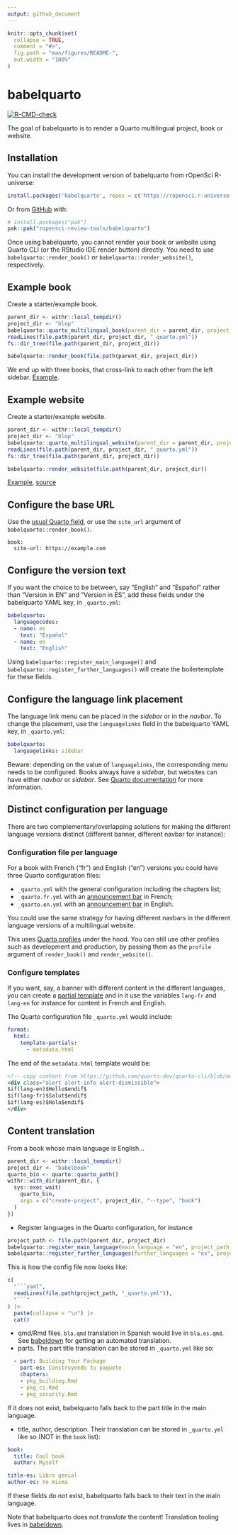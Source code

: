 ```yaml
---
output: github_document
---
```


<!-- README.md is generated from README.Rmd. Please edit that file -->

```r
knitr::opts_chunk$set(
  collapse = TRUE,
  comment = "#>",
  fig.path = "man/figures/README-",
  out.width = "100%"
)
```

# babelquarto

<!-- badges: start -->
[![R-CMD-check](https://github.com/ropensci-review-tools/quartobabel/actions/workflows/R-CMD-check.yaml/badge.svg)](https://github.com/ropensci-review-tools/quartobabel/actions/workflows/R-CMD-check.yaml)
<!-- badges: end -->

The goal of babelquarto is to render a Quarto multilingual project, book or website.

## Installation

You can install the development version of babelquarto from rOpenSci R-universe:

```r
install.packages('babelquarto', repos = c('https://ropensci.r-universe.dev', 'https://cloud.r-project.org'))
```

Or from [GitHub](https://github.com/) with:

``` r
# install.packages("pak")
pak::pak("ropensci-review-tools/babelquarto")
```

Once using babelquarto, you cannot render your book or website using Quarto CLI (or the RStudio IDE render button) directly.
You need to use `babelquarto::render_book()` or `babelquarto::render_website()`, respectively.

## Example book

Create a starter/example book.

```r
parent_dir <- withr::local_tempdir()
project_dir <- "blop"
babelquarto::quarto_multilingual_book(parent_dir = parent_dir, project_dir = project_dir)
readLines(file.path(parent_dir, project_dir, "_quarto.yml"))
fs::dir_tree(file.path(parent_dir, project_dir))
```

```r
babelquarto::render_book(file.path(parent_dir, project_dir))
```

We end up with three books, that cross-link to each other from the left sidebar.
[Example](https://devdevguide.netlify.app).


## Example website


Create a starter/example website.

```r
parent_dir <- withr::local_tempdir()
project_dir <- "blop"
babelquarto::quarto_multilingual_website(parent_dir = parent_dir, project_dir = project_dir)
readLines(file.path(parent_dir, project_dir, "_quarto.yml"))
fs::dir_tree(file.path(parent_dir, project_dir))
```

```r
babelquarto::render_website(file.path(parent_dir, project_dir))
```

[Example](https://maelle.github.io/babelsite), [source](https://github.com/maelle/babelsite)


## Configure the base URL

Use the [usual Quarto field](https://quarto.org/docs/websites/website-tools.html), or use the `site_url` argument of `babelquarto::render_book()`.

```
book:
  site-url: https://example.com
```

## Configure the version text

If you want the choice to be between, say "English" and "Español" rather than "Version in EN" and "Version in ES", add these fields under the babelquarto YAML key, in `_quarto.yml`:

```yaml
babelquarto:
  languagecodes:
  - name: es
    text: "Español"
  - name: en
    text: "English"
```

Using `babelquarto::register_main_language()` and `babelquarto::register_further_languages()` will create the boilertemplate for these fields.

## Configure the language link placement

The language link menu can be placed in the *sidebar* or in the *navbar*. 
To change the placement, use the `languagelinks` field in the babelquarto YAML key, in `_quarto.yml`:

```yaml
babelquarto:
  languagelinks: sidebar
```

Beware: depending on the value of `languagelinks`, the corresponding menu needs to be configured. 
Books always have a *sidebar*, but websites can have either *navbar* or *sidebar*. See [Quarto documentation](https://quarto.org/docs/websites/website-navigation.html#side-navigation) for more information.

## Distinct configuration per language

There are two complementary/overlapping solutions for making the different language versions distinct (different banner, different navbar for instance):

### Configuration file per language

For a book with French ("fr") and English ("en") versions you could have three Quarto configuration files:

- `_quarto.yml` with the general configuration including the chapters list;
- `_quarto.fr.yml` with an [announcement bar](https://quarto.org/docs/websites/website-tools.html#announcement-bar) in French;
- `_quarto.en.yml` with an [announcement bar](https://quarto.org/docs/websites/website-tools.html#announcement-bar) in English.

You could use the same strategy for having different navbars in the different language versions of a multilingual website.

This uses [Quarto profiles](https://quarto.org/docs/projects/profiles.html) under the hood.
You can still use other profiles such as development and production, by passing them as the `profile` argument of `render_book()` and `render_website()`.

### Configure templates

If you want, say, a banner with different content in the different languages, you can create a [partial template](https://quarto.org/docs/journals/templates.html#html-partials) and in it use the variables `lang-fr` and `lang-en` for instance for content in French and English.

The Quarto configuration file `_quarto.yml` would include:

```yaml
format:
  html:
    template-partials:
      - metadata.html
```

The end of the `metadata.html` template would be:

```html
<!-- copy content from https://github.com/quarto-dev/quarto-cli/blob/main/src/resources/formats/html/pandoc/metadata.html -->
<div class="alert alert-info alert-dismissible">
$if(lang-en)$Hello$endif$
$if(lang-fr)$Salut$endif$
$if(lang-es)$Hola$endif$
</div>
```

## Content translation

From a book whose main language is English...

```r
parent_dir <- withr::local_tempdir()
project_dir <- "babelbook"
quarto_bin <- quarto::quarto_path()
withr::with_dir(parent_dir, {
  sys::exec_wait(
    quarto_bin,
    args = c("create-project", project_dir, "--type", "book")
  )
})
```

- Register languages in the Quarto configuration, for instance

```r
project_path <- file.path(parent_dir, project_dir)
babelquarto::register_main_language(main_language = "en", project_path = project_path)
babelquarto::register_further_languages(further_languages = "es", project_path = project_path)
```


This is how the config file now looks like:

````r
c(
  "```yaml",
  readLines(file.path(project_path, "_quarto.yml")),
  "```"
) |> 
  paste(collapse = "\n") |> 
  cat()
````


- qmd/Rmd files. `bla.qmd` translation in Spanish would live in `bla.es.qmd`. See [babeldown](https://docs.ropensci.org/babeldown) for getting an automated translation.
- parts. The part title translation can be stored in `_quarto.yml` like so:

```yml
  - part: Building Your Package
    part-es: Construyendo tu paquete
    chapters:
    - pkg_building.Rmd
    - pkg_ci.Rmd
    - pkg_security.Rmd
```

If it does not exist, babelquarto falls back to the part title in the main language.

- title, author, description. Their translation can be stored in `_quarto.yml` like so (NOT in the `book` list):

```yml
book:
  title: Cool book
  author: Myself

title-es: Libro genial
author-es: Yo misma
```

If these fields do not exist, babelquarto falls back to their text in the main language.

Note that babelquarto does not _translate_ the content!
Translation tooling lives in [babeldown](https://docs.ropensci.org/babeldown).
